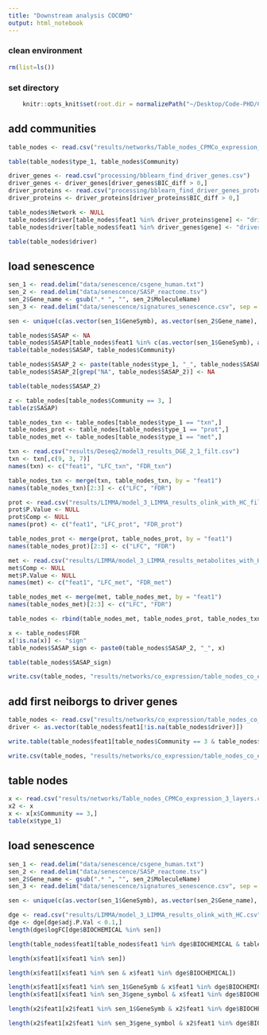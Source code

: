```yaml
---
title: "Downstream analysis COCOMO"
output: html_notebook
---
```



### clean environment
```r
rm(list=ls())
```

### set directory
```r
    knitr::opts_knit$set(root.dir = normalizePath("~/Desktop/Code-PHD/COCOMO_txn/")) 
```
## add communities
```r
table_nodes <- read.csv("results/networks/Table_nodes_CPMCo_expression_3_layers.csv")
```


```r
table(table_nodes$type_1, table_nodes$Community)
```
```r
driver_genes <- read.csv("processing/bblearn_find_driver_genes.csv")
driver_genes <- driver_genes[driver_genes$BIC_diff > 0,]
driver_proteins <- read.csv("processing/bblearn_find_driver_genes_proteomics.csv")
driver_proteins <- driver_proteins[driver_proteins$BIC_diff > 0,]
```

```r
table_nodes$Network <- NULL
table_nodes$driver[table_nodes$feat1 %in% driver_proteins$gene] <- "driver_prot"
table_nodes$driver[table_nodes$feat1 %in% driver_genes$gene] <- "driver_gene"
```
```r
table(table_nodes$driver)
```
## load senescence
```r
sen_1 <- read.delim("data/senescence/csgene_human.txt")
sen_2 <- read.delim("data/senescence/SASP_reactome.tsv")
sen_2$Gene_name <- gsub(".* ", "", sen_2$MoleculeName)
sen_3 <- read.delim("data/senescence/signatures_senescence.csv", sep = ";")
```

```r
sen <- unique(c(as.vector(sen_1$GeneSymb), as.vector(sen_2$Gene_name), as.vector(sen_3$gene_symbol)))
```

```r
table_nodes$SASAP <- NA
table_nodes$SASAP[table_nodes$feat1 %in% c(as.vector(sen_1$GeneSymb), as.vector(sen_2$Gene_name), as.vector(sen_3$gene_symbol))] <- "SASAP"
table(table_nodes$SASAP, table_nodes$Community)
```
```r
table_nodes$SASAP_2 <- paste(table_nodes$type_1, "_", table_nodes$SASAP)
table_nodes$SASAP_2[grep("NA", table_nodes$SASAP_2)] <- NA
```

```r
table(table_nodes$SASAP_2)
```
```r
z <- table_nodes[table_nodes$Community == 3, ]
table(z$SASAP)
```

```r
table_nodes_txn <- table_nodes[table_nodes$type_1 == "txn",]
table_nodes_prot <- table_nodes[table_nodes$type_1 == "prot",]
table_nodes_met <- table_nodes[table_nodes$type_1 == "met",]
```

```r
txn <- read.csv("results/Deseq2/model3_results_DGE_2_1_filt.csv")
txn <- txn[,c(9, 3, 7)]
names(txn) <- c("feat1", "LFC_txn", "FDR_txn")
```

```r
table_nodes_txn <- merge(txn, table_nodes_txn, by = "feat1")
names(table_nodes_txn)[2:3] <- c("LFC", "FDR")
```

```r
prot <- read.csv("results/LIMMA/model_3_LIMMA_results_olink_with_HC_filt.csv", sep = " ")
prot$P.Value <- NULL
prot$Comp <- NULL
names(prot) <- c("feat1", "LFC_prot", "FDR_prot")
```

```r
table_nodes_prot <- merge(prot, table_nodes_prot, by = "feat1")
names(table_nodes_prot)[2:3] <- c("LFC", "FDR")
```

```r
met <- read.csv("results/LIMMA/model_3_LIMMA_results_metabolites_with_HC_filt.csv", sep = " ")
met$Comp <- NULL
met$P.Value <- NULL
names(met) <- c("feat1", "LFC_met", "FDR_met")
```

```r
table_nodes_met <- merge(met, table_nodes_met, by = "feat1")
names(table_nodes_met)[2:3] <- c("LFC", "FDR")
```

```r
table_nodes <- rbind(table_nodes_met, table_nodes_prot, table_nodes_txn)
```

```r
x <- table_nodes$FDR
x[!is.na(x)] <- "sign"
table_nodes$SASAP_sign <- paste0(table_nodes$SASAP_2, "_", x)
```
```r
table(table_nodes$SASAP_sign)
```

```r
write.csv(table_nodes, "results/networks/co_expression/table_nodes_co_expression_network.csv")
```


## add first neiborgs to driver genes
```r
table_nodes <- read.csv("results/networks/co_expression/table_nodes_co_expression_network.csv")
driver <- as.vector(table_nodes$feat1[!is.na(table_nodes$driver)])
```

```r
write.table(table_nodes$feat1[table_nodes$Community == 3 & table_nodes$type_1 == "prot"], "processing/proteins_C3_co_expression.txt", quote = FALSE, row.names = FALSE)
```

```r
write.csv(table_nodes, "results/networks/co_expression/table_nodes_co_expression_network.csv")
```

## table nodes
```r
x <- read.csv("results/networks/Table_nodes_CPMCo_expression_3_layers.csv")
x2 <- x
x <- x[x$Community == 3,]
table(x$type_1)
```


## load senescence
```r
sen_1 <- read.delim("data/senescence/csgene_human.txt")
sen_2 <- read.delim("data/senescence/SASP_reactome.tsv")
sen_2$Gene_name <- gsub(".* ", "", sen_2$MoleculeName)
sen_3 <- read.delim("data/senescence/signatures_senescence.csv", sep = ";")
```

```r
sen <- unique(c(as.vector(sen_1$GeneSymb), as.vector(sen_2$Gene_name), as.vector(sen_3$gene_symbol)))
```

```r
dge <- read.csv("results/LIMMA/model_3_LIMMA_results_olink_with_HC.csv")
dge <- dge[dge$adj.P.Val < 0.1,]
length(dge$logFC[dge$BIOCHEMICAL %in% sen])
```
```r
length(table_nodes$feat1[table_nodes$feat1 %in% dge$BIOCHEMICAL & table_nodes$feat1 %in% sen])
```

```r
length(x$feat1[x$feat1 %in% sen])

length(x$feat1[x$feat1 %in% sen & x$feat1 %in% dge$BIOCHEMICAL])
```

```r
length(x$feat1[x$feat1 %in% sen_1$GeneSymb & x$feat1 %in% dge$BIOCHEMICAL])
length(x$feat1[x$feat1 %in% sen_3$gene_symbol & x$feat1 %in% dge$BIOCHEMICAL])
```
```r
length(x2$feat1[x2$feat1 %in% sen_1$GeneSymb & x2$feat1 %in% dge$BIOCHEMICAL])

length(x2$feat1[x2$feat1 %in% sen_3$gene_symbol & x2$feat1 %in% dge$BIOCHEMICAL])
```